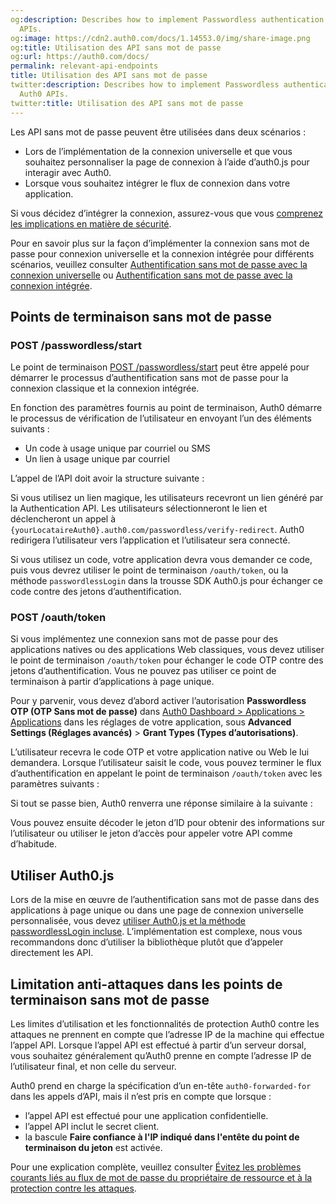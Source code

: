 ```yaml
---
og:description: Describes how to implement Passwordless authentication using Auth0
  APIs.
og:image: https://cdn2.auth0.com/docs/1.14553.0/img/share-image.png
og:title: Utilisation des API sans mot de passe
og:url: https://auth0.com/docs/
permalink: relevant-api-endpoints
title: Utilisation des API sans mot de passe
twitter:description: Describes how to implement Passwordless authentication using
  Auth0 APIs.
twitter:title: Utilisation des API sans mot de passe
---
```


Les API sans mot de passe peuvent être utilisées dans deux scénarios :

* Lors de l’implémentation de la connexion universelle et que vous souhaitez personnaliser la page de connexion à l’aide d’auth0.js pour interagir avec Auth0.
* Lorsque vous souhaitez intégrer le flux de connexion dans votre application.

Si vous décidez d’intégrer la connexion, assurez-vous que vous [comprenez les implications en matière de sécurité](/login/universal-vs-embedded-login).

Pour en savoir plus sur la façon d’implémenter la connexion sans mot de passe pour connexion universelle et la connexion intégrée pour différents scénarios, veuillez consulter [Authentification sans mot de passe avec la connexion universelle](/universal-login) ou [Authentification sans mot de passe avec la connexion intégrée](/embedded-login).

## Points de terminaison sans mot de passe

### POST /passwordless/start



Le point de terminaison [POST /passwordless/start](/api/authentication#get-code-or-link) peut être appelé pour démarrer le processus d’authentification sans mot de passe pour la connexion classique et la connexion intégrée.

En fonction des paramètres fournis au point de terminaison, Auth0 démarre le processus de vérification de l’utilisateur en envoyant l’un des éléments suivants :

* Un code à usage unique par courriel ou SMS
* Un lien à usage unique par courriel

L’appel de l’API doit avoir la structure suivante :



Si vous utilisez un lien magique, les utilisateurs recevront un lien généré par la Authentication API.  Les utilisateurs sélectionneront le lien et déclencheront un appel à `{yourLocataireAuth0}.auth0.com/passwordless/verify-redirect`. Auth0 redirigera l’utilisateur vers l’application et l’utilisateur sera connecté.

Si vous utilisez un code, votre application devra vous demander ce code, puis vous devrez utiliser le point de terminaison `/oauth/token`, ou la méthode `passwordlessLogin` dans la trousse SDK Auth0.js pour échanger ce code contre des jetons d’authentification.

### POST /oauth/token

Si vous implémentez une connexion sans mot de passe pour des applications natives ou des applications Web classiques, vous devez utiliser le point de terminaison `/oauth/token` pour échanger le code OTP contre des jetons d’authentification. Vous ne pouvez pas utiliser ce point de terminaison à partir d’applications à page unique.

Pour y parvenir, vous devez d’abord activer l’autorisation **Passwordless OTP (OTP Sans mot de passe)** dans [Auth0 Dashboard > Applications > Applications](%24%7Bmanage_url%7D/#/applications) dans les réglages de votre application, sous **Advanced Settings (Réglages avancés)** > **Grant Types (Types d’autorisations)**.

L’utilisateur recevra le code OTP et votre application native ou Web le lui demandera. Lorsque l’utilisateur saisit le code, vous pouvez terminer le flux d’authentification en appelant le point de terminaison `/oauth/token` avec les paramètres suivants :



Si tout se passe bien, Auth0 renverra une réponse similaire à la suivante :



Vous pouvez ensuite décoder le jeton d’ID pour obtenir des informations sur l’utilisateur ou utiliser le jeton d’accès pour appeler votre API comme d’habitude.

## Utiliser Auth0.js

Lors de la mise en œuvre de l’authentification sans mot de passe dans des applications à page unique ou dans une page de connexion universelle personnalisée, vous devez [utiliser Auth0.js et la méthode passwordlessLogin incluse](/libraries/auth0js). L’implémentation est complexe, nous vous recommandons donc d’utiliser la bibliothèque plutôt que d’appeler directement les API.

## Limitation anti-attaques dans les points de terminaison sans mot de passe

Les limites d’utilisation et les fonctionnalités de protection Auth0 contre les attaques ne prennent en compte que l’adresse IP de la machine qui effectue l’appel API. Lorsque l’appel API est effectué à partir d’un serveur dorsal, vous souhaitez généralement qu’Auth0 prenne en compte l’adresse IP de l’utilisateur final, et non celle du serveur.

Auth0 prend en charge la spécification d’un en-tête `auth0-forwarded-for` dans les appels d’API, mais il n’est pris en compte que lorsque :

* l’appel API est effectué pour une application confidentielle.
* l’appel API inclut le secret client.
* la bascule **Faire confiance à l'IP indiqué dans l'entête du point de terminaison du jeton** est activée.

Pour une explication complète, veuillez consulter [Évitez les problèmes courants liés au flux de mot de passe du propriétaire de ressource et à la protection contre les attaques](/login/flows/avoid-common-issues-with-resource-owner-password-flow-and-attack-protection).